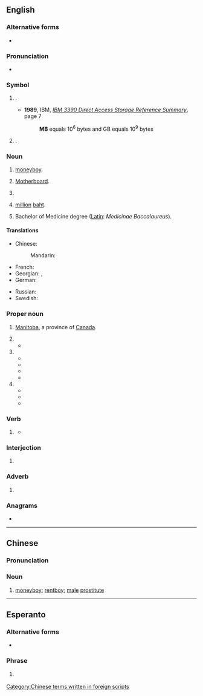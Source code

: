 {{also|🝫|Mb|mb|mb'}}
{{character info|㎆}}

==English==

===Alternative forms===
* {{alter|en|mb||interjection, adverb}}

===Pronunciation===
* {{audio|en|En-au-MB.ogg|Audio (AU)}}

===Symbol===
{{en-symbol}}

# {{lb|en|computing|formal}} {{l|en|megabyte}} {{gloss|1,000 [[kilobyte]]s or 1,000,000 bytes}}.
#* '''1989''', IBM, ''[http://bitsavers.informatik.uni-stuttgart.de/pdf/ibm/dasd/reference_summary/GX26-4577-0_3390_Reference_Summary_Jun89.pdf IBM 3390 Direct Access Storage Reference Summary]'', page 7
#*: '''MB''' equals 10<sup>6</sup> bytes and GB equals 10<sup>9</sup> bytes
# {{lb|en|computing|informal}} {{l|en|mebibyte}} {{gloss|2<sup>10</sup> (1024) [[kibibytes]] or 2<sup>20</sup> (1,048,576) [[byte]]s}}.
#: {{syn|en|MiB}}

===Noun===
{{en-noun}}

# {{lb|en|China|slang}} [[moneyboy]].
# {{lb|en|computing}} [[motherboard|Motherboard]].
# {{lb|en|military|US}} {{initialism of|en|[[marine]] [[barracks]]}}
# {{lb|en|Thailand}} [[million]] [[baht]].
# Bachelor of Medicine degree ([[Latin]]: ''Medicinae Baccalaureus'').

====Translations====
{{trans-top|Bachelor of Medicine degree}}
{{trans-mid}}
{{trans-bottom}}

{{trans-top|moneyboy (Chinese slang)}}
* Chinese:
*: Mandarin: {{t+|cmn|MB|tr=MB}}
{{trans-mid}}
{{trans-bottom}}

{{trans-top|megabyte}}
* French: {{t+|fr|Mo}}
* Georgian: {{t|ka|მბაიტი}}, {{t|ka|მბ}}
* German: {{t|de|MB}}
{{trans-mid}}
* Russian: {{t+|ru|Мб}}
* Swedish: {{t+|sv|MB|c}}
{{trans-bottom}}

{{trans-top|motherboard}}
{{trans-mid}}
{{trans-bottom}}

===Proper noun===
{{en-proper noun}}

# [[Manitoba]], a province of [[Canada]].
#: {{coordinate terms|en|AB|BC|NB|NL|NS|NT|NU|ON|PE|QC|SK|YT}}
# {{initialism of|en|{{w|Myers–Briggs Type Indicator|Myers–Briggs}}}}
#* {{quote-newsgroup|en
|date=21 Jan 1997
|author=Steve Myers
|title=jung's 8 vs <b>MB</b>'s 16
|newsgroup=alt.psychology.personality
|url=https://groups.google.com/g/alt.psychology.personality/c/y2wUtY9QvAc/m/aUxFwnqqJ3gJ
|text=For example, Jung described one type as being introverted sensing. In<br><b>MB</b> terminology, this means that introverted sensing is dominant (ie<br>ISxJ types). What <b>MB</b> 'adds' is that this function is supported by<br>extraverted thinking or feeling as the auxiliary. The mapping between<br>the models is:
}}
# {{initialism of|en|Mercedes-Benz}}
#* {{quote-newsgroup|en
|date=4 Mar 1994
|author=Holger Spielmann
|title=*High* power cars -- Why
|newsgroup=rec.autos
|url=https://groups.google.com/g/rec.autos/c/Cx8tEjGDbrg/m/fsOhGbdm-vsJ
|text=And<br>for those of us with less $$$, one of the BMW 3-series or '''MB''' C class should<br>satisfy all needs.
}}
#* {{quote-newsgroup|en
|date=13 Nov 1999
|author=Joseph Vogt
|title=Only Mercedes antifreeze in '''MB''' cars?
|newsgroup=alt.auto.mercedes
|url=https://groups.google.com/g/alt.auto.mercedes/c/vIOQIRanrwQ/m/fJ0zyijES0UJ
|text=Though I'm not an expert, as a long-term MB owner I have read and been<br>told that '''MB''' coolant is superior because of its buffering properties. It<br>retains a stable pH for longer than the large commercial brands. I used<br>to think "propylene glycol is all the same" however others have convinced<br>me it's cheap insurance to go with original '''MB''' coolant.
}}
#* {{quote-newsgroup|en
|date=12 Jul 2001
|author=Dan--
|title=Hyundia S Coupe
|newsgroup=aus.cars
|url=https://groups.google.com/g/aus.cars/c/tC8Cc2e3K3E/m/e_3V-ElrLloJ
|text=Yeah '''MB''' still does make inline sixes just low volumes (mainly for<br>Daewoo). Apart from the Diesel engines they build for trucks and buses.
}}
#* {{quote-newsgroup|en
|date=4 Oct 2009
|author=pheo...@gmail.com
|title=Poor '''MB''' Build Quality -- Why do you guys still buy '''MB'''?
|newsgroup=alt.auto.mercedes
|url=https://groups.google.com/g/alt.auto.mercedes/c/Ppt7HEJpGpk/m/_X5PJM_mYUUJ
|text=I learned part of the reason (at least in USA) started in early 1980's<br>(I think 1982) when '''MB''' cars started to be built in USA.
}}
# {{initialism of|en|{{w|Matchbox (brand)|Matchbox}}}}
#* {{quote-newsgroup|en
|date=17 Sept 1997
|author=SEDLYTZ
|title=The new '''MB''' are great
|newsgroup=rec.toys.cars
|url=https://groups.google.com/g/rec.toys.cars/c/ouX2x1hUzEU/m/mXwBEUMzn5sJ
|text=Just found a new batch of '''MB''': Green Viper #10, New Viper Hardtop #1, Red<br>Prowler #38, BMW #25, plus several others. '''MB''' has really done well in 1997.
}}
#* {{quote-newsgroup|en
|date=21 Mar 1998
|author=Dave Marino
|title=WTB:'''MB''' Prem, Inaug & Regular Cars
|newsgroup=rec.toys.misc
|url=https://groups.google.com/g/rec.toys.misc/c/1FftrvaiM5Y/m/YVeeyjDYopwJ
|text=I am looking for the following '''MB''' cars, please email me if you have any<br>and the price you are asking:
}}
#* {{quote-newsgroup|en
|date=26 Sept 1998
|author=Dscdpm
|title=Are there any Subaru HW or '''MB''' cars, any year???
|newsgroup=rec.toys.cars
|url=https://groups.google.com/g/rec.toys.cars/c/qBzzWR4lTUQ/m/ygxpW1h4n4IJ
|text=>Are there any Subaru HW or '''MB''' cars, any year???<br><br>Nope, nada. I used to own a Subary Legacy myself and was always looking (still<br>looking) for a diecast of the same. No Hotwheels or Matchbox castings have<br>been made ... yet
}}

===Verb===
{{head|en|verb}}

# {{lb|en|knitting}} {{abbreviation of|en|[[make]] [[bobble]]}}
#* {{quote-book|en|year=2011|author=Jane Davis|title=Knitting - The Complete Guide|page=145|passage=Row 1: K2, '''MB''', k1, do not turn.}}

===Interjection===
{{en-interjection}}

# {{lb|en|internet slang|texting}} {{initialism of|en|my bad}}

===Adverb===
{{en-adv|-}}

# {{lb|en|internet slang|texting}} {{abbreviation of|en|maybe}}

===Anagrams===
* {{anagrams|en|a=bm|B&M|BM}}

----

==Chinese==

===Pronunciation===
{{rfp|zh}}

===Noun===
{{zh-noun}}

# {{lb|zh|slang}} [[moneyboy]]; [[rentboy]]; [[male]] [[prostitute]]

[[Category:Chinese terms written in foreign scripts]]

----

==Esperanto==

===Alternative forms===
* {{l|eo|MFB}}

===Phrase===
{{head|eo|phrase}}

# {{lb|eo|texting}} {{abbreviation of|eo|mi fartas bone|mi [fartas] bone|I am well}}
